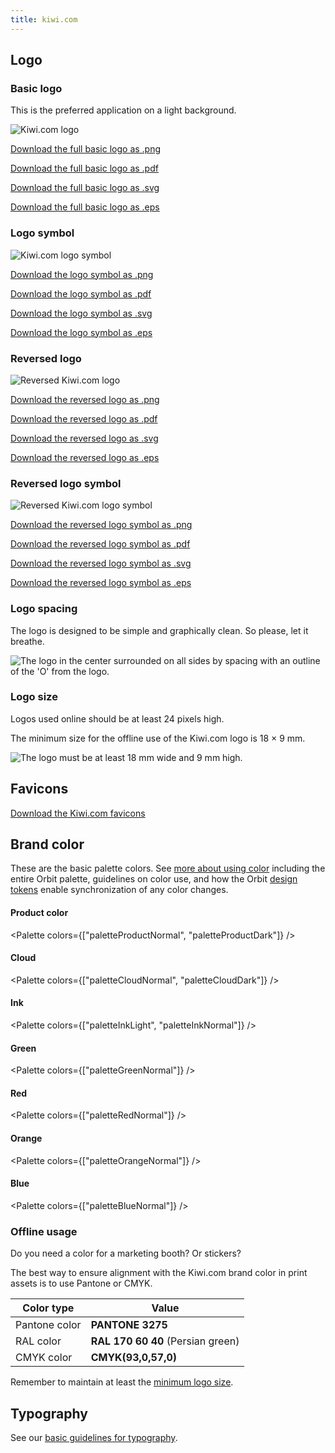 ```yaml
---
title: kiwi.com
---
```


## Logo

### Basic logo

This is the preferred application on a light background.

![Kiwi.com logo](../../../../images/brand/logo.png)

<FancyLink icon="download" download>

[Download the full basic logo as .png](/brand/logo.png)

</FancyLink>

<FancyLink icon="download" download>

[Download the full basic logo as .pdf](/brand/logo.pdf)

</FancyLink>

<FancyLink icon="download" download>

[Download the full basic logo as .svg](/brand/logo.svg)

</FancyLink>

<FancyLink icon="download" download>

[Download the full basic logo as .eps](/brand/logo.eps)

</FancyLink>

### Logo symbol

![Kiwi.com logo symbol](../../../../images/brand/logo-symbol.png)

<FancyLink icon="download" download>

[Download the logo symbol as .png](/brand/logo-symbol.png)

</FancyLink>

<FancyLink icon="download" download>

[Download the logo symbol as .pdf](/brand/logo-symbol.pdf)

</FancyLink>

<FancyLink icon="download" download>

[Download the logo symbol as .svg](/brand/logo-symbol.svg)

</FancyLink>

<FancyLink icon="download" download>

[Download the logo symbol as .eps](/brand/logo-symbol.eps)

</FancyLink>

### Reversed logo

![Reversed Kiwi.com logo](../../../../images/brand/logo-reversed.png)

<FancyLink icon="download" download>

[Download the reversed logo as .png](/brand/logo-reversed.png)

</FancyLink>

<FancyLink icon="download" download>

[Download the reversed logo as .pdf](/brand/logo-reversed.pdf)

</FancyLink>

<FancyLink icon="download" download>

[Download the reversed logo as .svg](/brand/logo-reversed.svg)

</FancyLink>

<FancyLink icon="download" download>

[Download the reversed logo as .eps](/brand/logo-reversed.eps)

</FancyLink>

### Reversed logo symbol

![Reversed Kiwi.com logo symbol](../../../../images/brand/logo-symbol-reversed.png)

<FancyLink icon="download" download>

[Download the reversed logo symbol as .png](/brand/logo-symbol-reversed.png)

</FancyLink>

<FancyLink icon="download" download>

[Download the reversed logo symbol as .pdf](/brand/logo-symbol-reversed.pdf)

</FancyLink>

<FancyLink icon="download" download>

[Download the reversed logo symbol as .svg](/brand/logo-symbol-reversed.svg)

</FancyLink>

<FancyLink icon="download" download>

[Download the reversed logo symbol as .eps](/brand/logo-symbol-reversed.eps)

</FancyLink>

### Logo spacing

The logo is designed to be simple and graphically clean. So please, let
it breathe.

![The logo in the center surrounded on all sides by spacing with an outline of the 'O' from the logo.](../../../../Logo-space.png "The minimum required empty space around the Kiwi.com logo is equal to the O in the logo.")

### Logo size

Logos used online should be at least 24 pixels high.

The minimum size for the offline use of the Kiwi.com logo is 18 × 9 mm.

![The logo must be at least 18 mm wide and 9 mm high.](../../../../logo-size.png)

## Favicons

<FancyLink icon="download" download>

[Download the Kiwi.com favicons](/brand/favicons.zip)

</FancyLink>

## Brand color

These are the basic palette colors.
See [more about using color](https://orbit.kiwi/foundation/color/)
including the entire Orbit palette, guidelines on color use,
and how the Orbit [design tokens](https://orbit.kiwi/design-tokens/)
enable synchronization of any color changes.

#### Product color

<Palette colors={["paletteProductNormal", "paletteProductDark"]} />

#### Cloud

<Palette colors={["paletteCloudNormal", "paletteCloudDark"]} />

#### Ink

<Palette colors={["paletteInkLight", "paletteInkNormal"]} />

#### Green

<Palette colors={["paletteGreenNormal"]} />

#### Red

<Palette colors={["paletteRedNormal"]} />

#### Orange

<Palette colors={["paletteOrangeNormal"]} />

#### Blue

<Palette colors={["paletteBlueNormal"]} />

### Offline usage

Do you need a color for a marketing booth? Or stickers?

The best way to ensure alignment with the Kiwi.com brand color in print assets
is to use Pantone or CMYK.

| Color type    | Value                             |
| ------------- | --------------------------------- |
| Pantone color | **PANTONE 3275**                  |
| RAL color     | **RAL 170 60 40** (Persian green) |
| CMYK color    | **CMYK(93,0,57,0)**               |

Remember to maintain at least the [minimum logo size](#logo-size).

## Typography

See our [basic guidelines for typography](/foundation/typography/).
